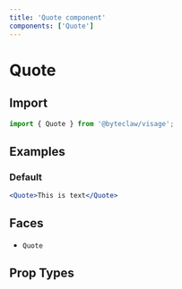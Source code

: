 ```yaml
---
title: 'Quote component'
components: ['Quote']
---
```


# Quote

## Import

```js transpile=false
import { Quote } from '@byteclaw/visage';
```

## Examples

### Default

```jsx live
<Quote>This is text</Quote>
```

## Faces

- `Quote`

## Prop Types

<PropTypes component="Quote" />

